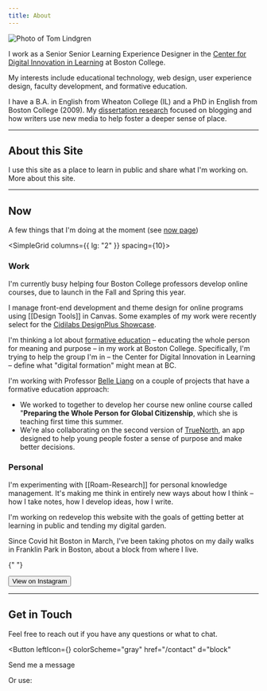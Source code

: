 ```yaml
---
title: About
---
```



<Box w="25%" float="left" mr="5" >

<Image
  boxSize="sm"
  src="../images/timlindgren-photo.jpg"
  alt="Photo of Tom Lindgren"
/>

</Box>

I work as a Senior Senior Learning Experience Designer in the [Center for Digital Innovation in Learning](https://www.bc.edu/cdil) at Boston College.

My interests include educational technology, web design, user experience design, faculty development, and
formative education.

I have a B.A. in English from Wheaton College (IL) and a PhD in English from Boston College (2009). My [dissertation research](https://mediakron.bc.edu/placeblogging) focused on blogging and how writers use new media to help foster a deeper sense of place.

---

## About this Site

I use this site as a place to learn in public and share what I'm working on. More about this site.

---

## Now

A few things that I'm doing at the moment (see [now page](https://sive.rs/nowff))

<SimpleGrid columns={{ lg: "2" }} spacing={10}>
<Box>
<h3 mb="5" mt="8">Work </h3>

I'm currently busy helping four Boston College professors develop online
courses, due to launch in the Fall and Spring this year.

I manage front-end development and theme design for online programs using [[Design Tools]] in Canvas. Some examples of my work were recently select for the [Cidilabs DesignPlus Showcase](https://showcase.cidilabs.com/boston-college/).

I'm thinking a lot about [formative education][2] – educating the whole person for meaning and purpose – in my work at Boston College. Specifically, I'm trying to help the group I'm in – the Center for Digital Innovation in Learning – define what "digital formation" might mean at BC.

I'm working with Professor [Belle Liang][3] on a couple of projects that have a formative education approach:

- We worked to together to develop her course new online course called "**Preparing the Whole Person for Global Citizenship**, which she is teaching first time this summer.
- We're also collaborating on the second version of [TrueNorth][4], an app designed to help young people foster a sense of purpose and make better decisions.

</Box>

<Box>

<h3 mb="5" mt="8">
  Personal
</h3>

I'm experimenting with [[Roam-Research]] for personal knowledge management. It's making me think in entirely new ways about how I think – how I take notes, how I develop ideas, how I write.

I'm working on redevelop this website with the goals of getting better at learning in public and tending my digital garden.

Since Covid hit Boston in March, I've been taking photos on my daily walks in Franklin Park in Boston, about a block from where I live.

{" "}

<Button as="a" href="https://www.instagram.com/timothylindgren">
  View on Instagram
</Button>

[1]: https://cidilabs.com/landing/design-tools/
[2]: https://www.bc.edu/content/bc-web/schools/lynch-school/about/Formative-Education.html
[3]: https://www.bc.edu/bc-web/schools/lynch-school/faculty-research/faculty-directory/belle-liang.html
[4]: https://www.findmytruenorth.org/

</Box>
</SimpleGrid>

---

## Get in Touch

Feel free to reach out if you have any questions or what to chat.

<Button
  leftIcon={<Icon as={FiMail} />}
  colorScheme="gray"
  href="/contact"
  d="block"
>
  Send me a message
</Button>

<Box my="4"> Or use: </Box>

<Social />

